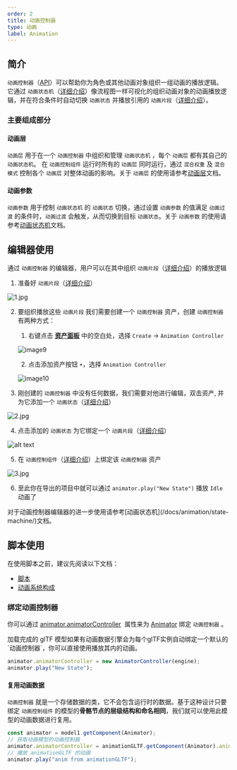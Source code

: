 ```yaml
---
order: 2
title: 动画控制器
type: 动画
label: Animation
---
```

## 简介

`动画控制器`（[API](/apis/core/#AnimatorController)）可以帮助你为角色或其他动画对象组织一组动画的播放逻辑。
它通过 `动画状态机`（[详细介绍](/docs/animation/state-machine/)）像流程图一样可视化的组织动画对象的动画播放逻辑，并在符合条件时自动切换 `动画状态` 并播放引用的 `动画片段`（[详细介绍](/docs/animation/clip/)）。

### 主要组成部分
#### 动画层
`动画层` 用于在一个 `动画控制器` 中组织和管理 `动画状态机` ，每个 `动画层` 都有其自己的 `动画状态机`。
在 `动画控制组件` 运行时所有的 `动画层` 同时运行，通过 `混合权重` 及 `混合模式` 控制各个 `动画层` 对整体动画的影响。关于 `动画层` 的使用请参考[动画层](/docs/animation/layer/)文档。

#### 动画参数
`动画参数` 用于控制 `动画状态机` 的 `动画状态` 切换，通过设置 `动画参数` 的值满足 `动画过渡` 的条件时，`动画过渡` 会触发，从而切换到目标 `动画状态`。关于 `动画参数` 的使用请参考[动画状态机](/docs/animation/state-machine/)文档。

## 编辑器使用

通过 `动画控制器` 的编辑器，用户可以在其中组织 `动画片段`（[详细介绍](/docs/animation/clip)）的播放逻辑

1. 准备好 `动画片段`（[详细介绍](/docs/animation/clip)） 

![1.jpg](https://mdn.alipayobjects.com/huamei_3zduhr/afts/img/A*lq8jQIgm_-cAAAAAAAAAAAAADsJ_AQ/original)

2. 要组织播放这些 `动画片段` 我们需要创建一个 `动画控制器` 资产，创建 `动画控制器` 有两种方式：
    1. 右键点击 **[资产面板](/docs/assets/interface)** 中的空白处，选择 `Create` -> `Animation Controller`

      ![image9](https://mdn.alipayobjects.com/huamei_3zduhr/afts/img/A*61Q7S62IZxQAAAAAAAAAAAAADsJ_AQ/original) 

    2. 点击添加资产按钮 `+`，选择 `Animation Controller`

      ![image10](https://mdn.alipayobjects.com/huamei_3zduhr/afts/img/A*QqpxS6I9D90AAAAAAAAAAAAADsJ_AQ/original) 

3. 刚创建的 `动画控制器` 中没有任何数据，我们需要对他进行编辑，双击资产, 并为它添加一个 `动画状态`（[详细介绍](/docs/animation/state-machine/#动画状态)）

![2.jpg](https://mdn.alipayobjects.com/huamei_3zduhr/afts/img/A*7bZmS4iZ10gAAAAAAAAAAAAADsJ_AQ/original)

4. 点击添加的 `动画状态` 为它绑定一个 `动画片段`（[详细介绍](/docs/animation/clip)）

![alt text](https://mdn.alipayobjects.com/huamei_3zduhr/afts/img/A*xfPTRJg-hOMAAAAAAAAAAAAADsJ_AQ/original)

5. 在 `动画控制组件`（[详细介绍](/docs/animation/animator)）上绑定该 `动画控制器` 资产

![3.jpg](https://mdn.alipayobjects.com/huamei_3zduhr/afts/img/A*H_ShSaWEXtIAAAAAAAAAAAAADsJ_AQ/original)

6. 至此你在导出的项目中就可以通过 `animator.play("New State")` 播放 `Idle` 动画了

<Callout type="info">
对于动画控制器编辑器的进一步使用请参考[动画状态机](/docs/animation/state-machine/)文档。
</Callout>

## 脚本使用

在使用脚本之前，建议先阅读以下文档：

- [脚本](/docs/script/script)
- [动画系统构成](/docs/animation/system)

### 绑定动画控制器

你可以通过 [animator.animatorController](/apis/core/#Animator-animatorController)  属性来为 [Animator](/apis/core/#Animator) 绑定 `动画控制器` 。

<Callout type="info">
加载完成的 glTF 模型如果有动画数据引擎会为每个glTF实例自动绑定一个默认的 `动画控制器`，你可以直接使用播放其内的动画。
</Callout>

```typescript
animator.animatorController = new AnimatorController(engine);
animator.play("New State");
```

#### 复用动画数据

`动画控制器` 就是一个存储数据的类，它不会包含运行时的数据。基于这种设计只要绑定 `动画控制组件` 的模型的**骨骼节点的层级结构和命名相同**，我们就可以使用此模型的动画数据进行复用。

```typescript
const animator = model1.getComponent(Animator);
// 获取动画模型的动画控制器
animator.animatorController = animationGLTF.getComponent(Animator).animatorController;
// 播放 animationGLTF 的动画
animator.play("anim from animationGLTF");
```
